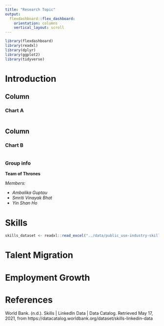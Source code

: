 ```yaml
---
title: "Research Topic"
output: 
  flexdashboard::flex_dashboard:
    orientation: columns
    vertical_layout: scroll
---
```


```r
library(flexdashboard)
library(readxl)
library(dplyr)
library(ggplot2)
library(tidyverse)
```

Introduction {.tabset}
======================

Column {data-width=700}
-----------------------------------------------------------------------

### Chart A

```r

```



Column {data-width=300}
-----------------------------------------------------------------------

### Chart B

```r

```

### Group info

**Team of Thrones**

*Members:*

- *Ambalika Guptau*
- *Smriti Vinayak Bhat*
- *Yin Shan Ho*

Skills {.tabset} 
======================

```r
skills_dataset <- readxl::read_excel("../data/public_use-industry-skills-needs.xlsx", sheet = "Industry Skills Needs")
```



Talent Migration {.tabset} 
======================




Employment Growth {.tabset} 
======================



References {.tabset}
======================

World Bank. (n.d.). Skills | LinkedIn Data | Data Catalog. Retrieved May 17, 2021, from https://datacatalog.worldbank.org/dataset/skills-linkedin-data
